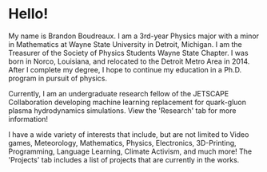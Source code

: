 # Hello!

My name is Brandon Boudreaux. I am a 3rd-year Physics major with a minor in
Mathematics at Wayne State University in Detroit, Michigan. I am the Treasurer
of the Society of Physics Students Wayne State Chapter. I was born in Norco,
Louisiana, and relocated to the Detroit Metro Area in 2014. After I complete
my degree, I hope to continue my education in a Ph.D. program in pursuit of
physics.

Currently, I am an undergraduate research fellow of the JETSCAPE Collaboration developing machine learning replacement for quark-gluon plasma hydrodynamics simulations. View the 'Research' tab for more information!

I have a wide variety of interests that include, but are not limited to Video games, Meteorology, Mathematics, Physics, Electronics, 3D-Printing, Programming, Language Learning, Climate Activism, and much more! The 'Projects' tab includes a list of projects that are currently in the works.

